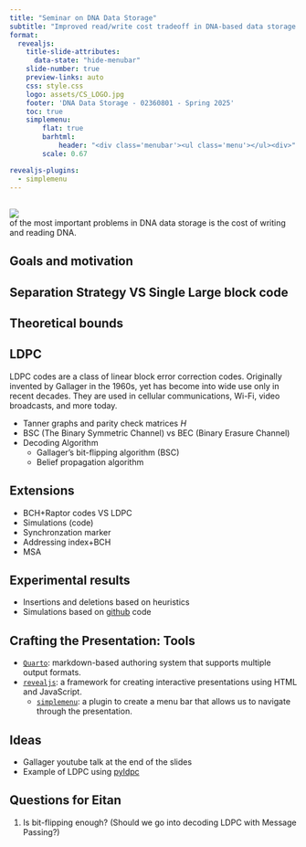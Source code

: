 ```yaml
---
title: "Seminar on DNA Data Storage"
subtitle: "Improved read/write cost tradeoff in DNA-based data storage using LDPC codes<br><br>Shubham Chandak, Kedar Tatwawadi, Billy Lau, Jay Mardia, Matthew Kubit, Joachim Neu, Peter Griffin, Mary Wootters, Tsachy Weissman, Hanlee J<br>(2019)<br><br>Presented by: Atar Ron and Mattan Hoory"
format:
  revealjs: 
    title-slide-attributes:
      data-state: "hide-menubar"
    slide-number: true
    preview-links: auto
    css: style.css
    logo: assets/CS_LOGO.jpg
    footer: 'DNA Data Storage - 02360801 - Spring 2025'
    toc: true
    simplemenu:
        flat: true
        barhtml:
            header: "<div class='menubar'><ul class='menu'></ul><div>"
        scale: 0.67

revealjs-plugins:
  - simplemenu
---
```

## {data-name="Intro"}
![](assets/publication.png)
<br>of the most important problems in DNA data storage is the cost of writing and reading DNA.

## Goals and motivation

## Separation Strategy VS Single Large block code {data-name="Strategies"}

## Theoretical bounds {data-name="Theoretical bounds"}

## LDPC {data-name="LDPC"}
LDPC codes are a class of linear block error correction codes. Originally invented by Gallager in the 1960s, yet has become into wide use only in recent decades. They are used in cellular communications, Wi-Fi, video broadcasts, and more today.

::: {.incremental}
- Tanner graphs and parity check matrices $H$
- BSC (The Binary Symmetric Channel) vs BEC (Binary Erasure Channel)
- Decoding Algorithm
  - Gallager’s bit-flipping algorithm (BSC)
  - Belief propagation algorithm
:::

## Extensions
::: {.incremental}
- BCH+Raptor codes VS LDPC
- Simulations (code)
- Synchronzation marker
- Addressing index+BCH
- MSA
:::


## Experimental results {data-name="Experimental results"}
::: {.incremental}
- Insertions and deletions based on heuristics
- Simulations based on [github](https://github.com/shubhamchandak94/LDPC_DNA_storage) code
:::

## Crafting the Presentation: Tools {data-name="Conclusion"}
- [`Quarto`](https://quarto.org/): markdown-based authoring system that supports multiple output formats.
- [`revealjs`](https://revealjs.com/): a framework for creating interactive presentations using HTML and JavaScript.
  - [`simplemenu`](https://github.com/Martinomagnifico/quarto-simplemenu): a plugin to create a menu bar that allows us to navigate through the presentation.

## Ideas

- Gallager youtube talk at the end of the slides
- Example of LDPC using [pyldpc](https://hichamjanati.github.io/pyldpc/auto_examples/plot_coding_decoding_simulation.html#sphx-glr-auto-examples-plot-coding-decoding-simulation-py)


## Questions for Eitan
1. Is bit-flipping enough? (Should we go into decoding LDPC with Message Passing?)